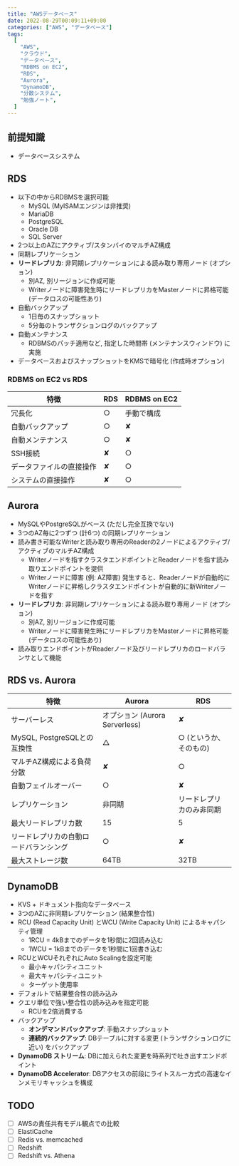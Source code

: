 ```yaml
---
title: "AWSデータベース"
date: 2022-08-29T00:09:11+09:00
categories: ["AWS", "データベース"]
tags:
  [
    "AWS",
    "クラウド",
    "データベース",
    "RDBMS on EC2",
    "RDS",
    "Aurora",
    "DynamoDB",
    "分散システム",
    "勉強ノート",
  ]
---
```



## 前提知識

- <Link href="/posts/database-system">データベースシステム</Link>

## RDS

- 以下の中からRDBMSを選択可能
  - MySQL (MyISAMエンジンは非推奨)
  - MariaDB
  - PostgreSQL
  - Oracle DB
  - SQL Server
- 2つ以上のAZにアクティブ/スタンバイのマルチAZ構成
- 同期レプリケーション
- **リードレプリカ**: 非同期レプリケーションによる読み取り専用ノード (オプション)
  - 別AZ, 別リージョンに作成可能
  - Writerノードに障害発生時にリードレプリカをMasterノードに昇格可能 (データロスの可能性あり)
- 自動バックアップ
  - 1日毎のスナップショット
  - 5分毎のトランザクションログのバックアップ
- 自動メンテナンス
  - RDBMSのパッチ適用など, 指定した時間帯 (メンテナンスウィンドウ) に実施
- データベースおよびスナップショットをKMSで暗号化 (作成時オプション)

### RDBMS on EC2 vs RDS

| 特徴                     | RDS | RDBMS on EC2 |
| ------------------------ | --- | ------------ |
| 冗長化                   | ○   | 手動で構成   |
| 自動バックアップ         | ○   | ✘            |
| 自動メンテナンス         | ○   | ✘            |
| SSH接続                  | ✘   | ○            |
| データファイルの直接操作 | ✘   | ○            |
| システムの直接操作       | ✘   | ○            |

## Aurora

- MySQLやPostgreSQLがベース (ただし完全互換でない)
- 3つのAZ毎に2つずつ (計6つ) の同期レプリケーション
- 読み書き可能なWriterと読み取り専用のReaderの2ノードによるアクティブ/アクティブのマルチAZ構成
  - Writerノードを指すクラスタエンドポイントとReaderノードを指す読み取りエンドポイントを提供
  - Writerノードに障害 (例: AZ障害) 発生すると、Readerノードが自動的にWriterノードに昇格しクラスタエンドポイントが自動的に新Writerノードを指す
- **リードレプリカ**: 非同期レプリケーションによる読み取り専用ノード (オプション)
  - 別AZ, 別リージョンに作成可能
  - Writerノードに障害発生時にリードレプリカをMasterノードに昇格可能 (データロスの可能性あり)
- 読み取りエンドポイントがReaderノード及びリードレプリカのロードバランサとして機能

## RDS vs. Aurora

| 特徴                                   | Aurora                         | RDS                      |
| -------------------------------------- | ------------------------------ | ------------------------ |
| サーバーレス                           | オプション (Aurora Serverless) | ✘                        |
| MySQL, PostgreSQLとの互換性            | △                              | ○ (というか、そのもの)   |
| マルチAZ構成による負荷分散             | ✘                              | ○                        |
| 自動フェイルオーバー                   | ○                              | ✘                        |
| レプリケーション                       | 非同期                         | リードレプリカのみ非同期 |
| 最大リードレプリカ数                   | 15                             | 5                        |
| リードレプリカの自動ロードバランシング | ○                              | ✘                        |
| 最大ストレージ数                       | 64TB                           | 32TB                     |

## DynamoDB

- KVS + ドキュメント指向なデータベース
- 3つのAZに非同期レプリケーション (結果整合性)
- RCU (Read Capacity Unit) とWCU (Write Capacity Unit) によるキャパシティ管理
  - 1RCU = 4kBまでのデータを1秒間に2回読み込む
  - 1WCU = 1kBまでのデータを1秒間に1回書き込む
- RCUとWCUそれぞれにAuto Scalingを設定可能
  - 最小キャパシティユニット
  - 最大キャパシティユニット
  - ターゲット使用率
- デフォルトで結果整合性の読み込み
- クエリ単位で強い整合性の読み込みを指定可能
  - RCUを2倍消費する
- バックアップ
  - **オンデマンドバックアップ**: 手動スナップショット
  - **連続的バックアップ**: DBテーブルに対する変更 (トランザクションログに近い) をバックアップ
- **DynamoDB ストリーム**: DBに加えられた変更を時系列で吐き出すエンドポイント
- **DynamoDB Accelerator**: DBアクセスの前段にライトスルー方式の高速なインメモリキャッシュを構成

## TODO

- [ ] AWSの責任共有モデル観点での比較
- [ ] ElastiCache
- [ ] Redis vs. memcached
- [ ] Redshift
- [ ] Redshift vs. Athena
